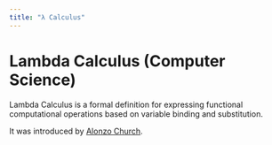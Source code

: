 ```yaml
---
title: "λ Calculus"
---
```



# Lambda Calculus (Computer Science)

Lambda Calculus is a formal definition for expressing functional computational operations based on variable binding and substitution.

It was introduced by [Alonzo Church](https://en.wikipedia.org/wiki/Alonzo_Church).
